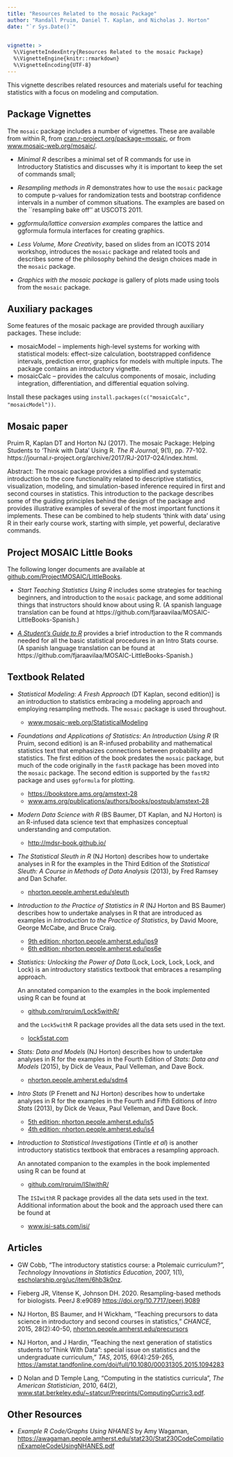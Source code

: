 ```yaml
---
title: "Resources Related to the mosaic Package"
author: "Randall Pruim, Daniel T. Kaplan, and Nicholas J. Horton"
date: "`r Sys.Date()`"

  
vignette: >
  %\VignetteIndexEntry{Resources Related to the mosaic Package}
  %\VignetteEngine{knitr::rmarkdown}
  %\VignetteEncoding{UTF-8}
---
```




This vignette describes related resources and materials useful for teaching
statistics with a focus on modeling and computation.

## Package Vignettes

The `mosaic` package includes a number of vignettes. These are available 
from within R, from 
[cran.r-project.org/package=mosaic](https://cran.r-project.org/package=mosaic),
or from [www.mosaic-web.org/mosaic/](https://www.mosaic-web.org/mosaic/).

 * *Minimal R* describes a minimal set of R commands for use in 
	Introductory Statistics and discusses why it is important
		to keep the set of commands small;
		
 * *Resampling methods in R* demonstrates how to use the `mosaic`
	package to compute p-values for randomization tests and bootstrap confidence 
	intervals in a number of common situations. The examples are based on the 
	``resampling bake off'' at USCOTS 2011.

 * *ggformula/lattice conversion examples* compares the lattice and ggformula formula interfaces for creating graphics. 

 * *Less Volume, More Creativity*,
based on slides from an ICOTS 2014 workshop, introduces the `mosaic` package and
related tools and describes some of the philosophy behind the design choices
made in the `mosaic` package.
	
 * *Graphics with the mosaic package*
 is gallery of plots made using tools from the `mosaic` package.

## Auxiliary packages

Some features of the mosaic package are provided through auxiliary packages. These include:

* mosaicModel -- implements high-level systems for working with statistical models: effect-size calculation, bootstrapped confidence intervals, prediction error, graphics for models with multiple inputs. The package contains an introductory vignette.
* mosaicCalc -- provides the calculus components of mosaic, including integration, differentiation, and differential equation solving. 

<!-- See *[Modeling-based calculus with R/mosaic](http://www.mosaic-web.org/wp-content/uploads/2019/01/UMAP-mosaic-calculus.pdf)* for an instructor-oriented introduction and *[Start R in Calculus](http://project-mosaic-books.com/?page_id=22)* for a student-facing guide. -->

Install these packages using `install.packages(c("mosaicCalc", "mosaicModel"))`.

## Mosaic paper

Pruim R, Kaplan DT and Horton NJ (2017). The mosaic Package: Helping
Students to 'Think with Data' Using R. *The R Journal*, 9(1), pp.
77-102.  https://journal.r-project.org/archive/2017/RJ-2017-024/index.html.

Abstract: The mosaic package provides a simplified and systematic introduction to the core functionality related to descriptive statistics, visualization, modeling, and simulation-based inference required in first and second courses in statistics. This introduction to the package describes some of the guiding principles behind the design of the package and provides illustrative examples of several of the most important functions it implements. These can be combined to help students 'think with data' using R in their early course work, starting with simple, yet powerful, declarative commands.

## Project MOSAIC Little Books

The following longer documents are available at 
[github.com/ProjectMOSAIC/LittleBooks](https://github.com/ProjectMOSAIC/LittleBooks/blob/master/README.md).

 * *Start Teaching Statistics Using R* includes 
some strategies for teaching beginners, and introduction to the `mosaic` package,
and some additional things that instructors should know about using R.
(A spanish language translation can be found at
https://github.com/fjaraavilaa/MOSAIC-LittleBooks-Spanish.)

 * *[A Student's Guide to R](https://github.com/ProjectMOSAIC/LittleBooks/raw/master/StudentGuide/MOSAIC-StudentGuide.pdf)* provides a brief introduction to 
the R commands needed for all the basic statistical procedures in 
an Intro Stats course.  
(A spanish language translation can be found at
https://github.com/fjaraavilaa/MOSAIC-LittleBooks-Spanish.)


<!--  * *[Start R in Calculus](http://project-mosaic-books.com/?page_id=22)* highlights features  -->
<!-- of R and the `mosaic` package that can be used to teach  -->
<!-- calculus with R. -->

 
## Textbook Related

 * *Statistical Modeling: A Fresh Approach* (DT Kaplan, second edition)]
is an introduction to statistics embracing a modeling approach and employing 
resampling methods. 
The `mosaic` package is used throughout.

    * [www.mosaic-web.org/StatisticalModeling](https://dtkaplan.github.io/SM2-bookdown/)

 * *Foundations and Applications of Statistics: An Introduction Using R* (R Pruim, second edition) 
is an R-infused probability and mathematical statistics text that emphasizes
connections between probability and statistics. The first edition of the book 
predates the `mosaic` package, but much of the code originally in the `fastR` 
package has been moved into the `mosaic` package. 
The second edition is supported by the `fastR2` package and uses `ggformula` for
plotting.
    * [https://bookstore.ams.org/amstext-28](https://bookstore.ams.org/amstext-28)
    * [www.ams.org/publications/authors/books/postpub/amstext-28](http://www.ams.org/publications/authors/books/postpub/amstext-28)

 * *Modern Data Science with R* (BS Baumer, DT Kaplan, and NJ Horton)
		is an R-infused data science text that emphasizes conceptual understanding and computation.

    * [http://mdsr-book.github.io/](https://mdsr-book.github.io/)
    
 * *The Statistical Sleuth in R* (NJ Horton)
		describes how to undertake analyses in R for the
		examples in the Third Edition of the
		*Statistical Sleuth: A Course in Methods of Data Analysis* (2013),
		by Fred Ramsey and Dan Schafer.

    * [nhorton.people.amherst.edu/sleuth](https://nhorton.people.amherst.edu/sleuth/)

 * *Introduction to the Practice of Statistics in R* (NJ Horton and BS Baumer)
		describes how to undertake analyses in R that are introduced as examples in 
		*Introduction to the Practice of
		Statistics*, by David Moore, George McCabe,
		and Bruce Craig. 
		
    * [9th edition: nhorton.people.amherst.edu/ips9](https://nhorton.people.amherst.edu/ips9/) 
    * [6th edition: nhorton.people.amherst.edu/ips6e](https://nhorton.people.amherst.edu/ips6e/) 

 * *Statistics: Unlocking the Power of Data* (Lock, Lock, Lock, Lock, and Lock) 
		is an introductory statistics textbook that embraces a resampling approach. 
		
    An annotated companion to the examples in the book implemented using R can be found at 
		
    * [github.com/rpruim/Lock5withR/](https://github.com/rpruim/Lock5withR/blob/master/README.md)
    
    and the `Lock5withR` R package provides all the data sets used in the text.
		
    * [lock5stat.com](https://www.lock5stat.com/) 
		

 * *Stats: Data and Models* (NJ Horton)
		describes how to undertake analyses in R for the
		examples in the Fourth Edition of 
		*Stats: Data and Models* (2015),
		by Dick de Veaux, Paul Velleman, and Dave Bock.

    * [nhorton.people.amherst.edu/sdm4](https://nhorton.people.amherst.edu/sdm4/)

 * *Intro Stats* (P Frenett and NJ Horton)
		describes how to undertake analyses in R for the
		examples in the Fourth and Fifth Editions of 
		*Intro Stats* (2013),
		by Dick de Veaux, Paul Velleman, and Dave Bock.

    * [5th edition: nhorton.people.amherst.edu/is5](https://nhorton.people.amherst.edu/is5/)
    * [4th edition: nhorton.people.amherst.edu/is4](https://nhorton.people.amherst.edu/is4/)


 * *Introduction to Statistical Investigations* (Tintle *et al*) 
		is another introductory statistics textbook that embraces a resampling approach. 
		
    An annotated companion to the examples in the book implemented using R can be found at 
		
    * [github.com/rpruim/ISIwithR/](https://github.com/rpruim/ISIwithR/blob/master/README.md)
    
    The `ISIwithR` R package provides all the data sets used in the text.
    Additional information about the book and the approach used there can be found at
		
    * [www.isi-sats.com/isi/](http://www.isi-stats.com/isi/)
		
  <!-- * [Open Intro Stats](https://www.openintro.org/) -->

  <!--   OpenIntro Stats now has versions of their labs designed for  -->
  <!--   use with the `mosaic` package.   -->
  <!--   The `mosaic` labs were adapted by  -->
  <!--   Ben Baumer and Galen Long of Smith College and updated to `ggformula` by Bonnie Lin and Nicholas Horton of Amherst College. -->

## Articles
 * GW Cobb, "The introductory statistics course: a Ptolemaic curriculum?", 
   *Technology Innovations in Statistics Education*, 2007, 1(1), 
   [escholarship.org/uc/item/6hb3k0nz](https://escholarship.org/uc/item/6hb3k0nz).

 * Fieberg JR, Vitense K, Johnson DH. 2020. Resampling-based methods for biologists. 
 PeerJ 8:e9089 <https://doi.org/10.7717/peerj.9089>
 
 * NJ Horton, BS Baumer, and H Wickham, "Teaching precursors to data science in introductory and second courses in statistics," *CHANCE*, 2015, 28(2):40-50, 
 [nhorton.people.amherst.edu/precursors](https://nhorton.people.amherst.edu/precursors/)

 * NJ Horton, and J Hardin, "Teaching the next generation of statistics students to "Think With Data": special issue on statistics and the undergraduate curriculum," *TAS*, 2015, 69(4):259-265, 
 [https://amstat.tandfonline.com/doi/full/10.1080/00031305.2015.1094283](https://amstat.tandfonline.com/doi/full/10.1080/00031305.2015.1094283)
 
 * D Nolan and D Temple Lang, "Computing in the statistics curricula", 
*The American Statistician*, 2010, 64(2), 
[www.stat.berkeley.edu/~statcur/Preprints/ComputingCurric3.pdf](https://www.stat.berkeley.edu/~statcur/Preprints/ComputingCurric3.pdf).

## Other Resources

 * *Example R Code/Graphs Using NHANES* by Amy Wagaman,
 <https://awagaman.people.amherst.edu/stat230/Stat230CodeCompilationExampleCodeUsingNHANES.pdf>
